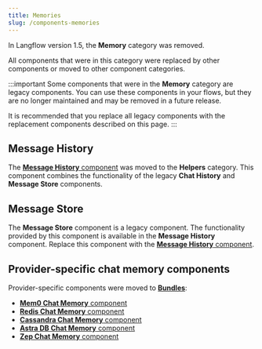 ```yaml
---
title: Memories
slug: /components-memories
---
```


In Langflow version 1.5, the **Memory** category was removed.

All components that were in this category were replaced by other components or moved to other component categories.

:::important
Some components that were in the **Memory** category are legacy components.
You can use these components in your flows, but they are no longer maintained and may be removed in a future release.

It is recommended that you replace all legacy components with the replacement components described on this page.
:::

## Message History

The [**Message History** component](/components-helpers#message-history) was moved to the **Helpers** category.
This component combines the functionality of the legacy **Chat History** and **Message Store** components.

## Message Store

The **Message Store** component is a legacy component.
The functionality provided by this component is available in the **Message History** component.
Replace this component with the [**Message History** component](/components-helpers#message-history).

## Provider-specific chat memory components

Provider-specific components were moved to <Icon name="Blocks" aria-hidden="true" /> [**Bundles**](/components-bundle-components):

- [**Mem0 Chat Memory** component](/bundles-mem0)
- [**Redis Chat Memory** component](/bundles-redis)
- [**Cassandra Chat Memory** component](/bundles-datastax#cassandra-chat-memory)
- [**Astra DB Chat Memory** component](/bundles-datastax#astra-db-chat-memory)
- [**Zep Chat Memory** component](/components-bundle-components#zep-bundle)